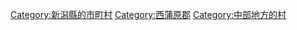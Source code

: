 {{Commonscat|Yahiko, Niigata}}
{{Catmore}}

{{DEFAULTSORT:Yahiko}}
[[Category:新潟縣的市町村|Category:新潟縣的市町村]]
[[Category:西蒲原郡|Category:西蒲原郡]]
[[Category:中部地方的村|Category:中部地方的村]]